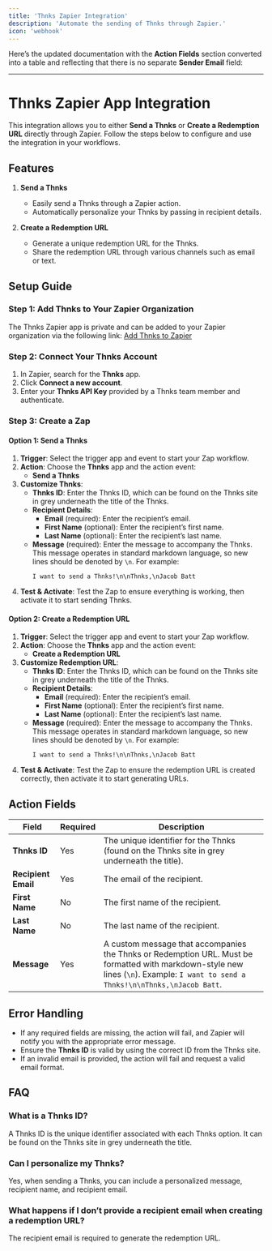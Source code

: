 ```yaml
---
title: 'Thnks Zapier Integration'
description: 'Automate the sending of Thnks through Zapier.'
icon: 'webhook'
---
```


Here’s the updated documentation with the **Action Fields** section converted into a table and reflecting that there is no separate **Sender Email** field:

---

# Thnks Zapier App Integration

This integration allows you to either **Send a Thnks** or **Create a Redemption URL** directly through Zapier. Follow the steps below to configure and use the integration in your workflows.

## Features

1. **Send a Thnks**
   - Easily send a Thnks through a Zapier action.
   - Automatically personalize your Thnks by passing in recipient details.
   
2. **Create a Redemption URL**
   - Generate a unique redemption URL for the Thnks.
   - Share the redemption URL through various channels such as email or text.

## Setup Guide

### Step 1: Add Thnks to Your Zapier Organization
The Thnks Zapier app is private and can be added to your Zapier organization via the following link:
[Add Thnks to Zapier](https://zapier.com/developer/public-invite/208130/5053215cae8a7d8e77abe966ba25e098/)

### Step 2: Connect Your Thnks Account
1. In Zapier, search for the **Thnks** app.
2. Click **Connect a new account**.
3. Enter your **Thnks API Key** provided by a Thnks team member and authenticate.

### Step 3: Create a Zap

#### Option 1: Send a Thnks

1. **Trigger**: Select the trigger app and event to start your Zap workflow.
2. **Action**: Choose the **Thnks** app and the action event:
    - **Send a Thnks**
3. **Customize Thnks**:
    - **Thnks ID**: Enter the Thnks ID, which can be found on the Thnks site in grey underneath the title of the Thnks.
    - **Recipient Details**: 
        - **Email** (required): Enter the recipient’s email.
        - **First Name** (optional): Enter the recipient’s first name.
        - **Last Name** (optional): Enter the recipient’s last name.
    - **Message** (required): Enter the message to accompany the Thnks. This message operates in standard markdown language, so new lines should be denoted by `\n`. For example:
      ```
      I want to send a Thnks!\n\nThnks,\nJacob Batt
      ```
4. **Test & Activate**: Test the Zap to ensure everything is working, then activate it to start sending Thnks.

#### Option 2: Create a Redemption URL

1. **Trigger**: Select the trigger app and event to start your Zap workflow.
2. **Action**: Choose the **Thnks** app and the action event:
    - **Create a Redemption URL**
3. **Customize Redemption URL**:
    - **Thnks ID**: Enter the Thnks ID, which can be found on the Thnks site in grey underneath the title of the Thnks.
    - **Recipient Details**: 
        - **Email** (required): Enter the recipient’s email.
        - **First Name** (optional): Enter the recipient’s first name.
        - **Last Name** (optional): Enter the recipient’s last name.
    - **Message** (required): Enter the message to accompany the Thnks. This message operates in standard markdown language, so new lines should be denoted by `\n`. For example:
      ```
      I want to send a Thnks!\n\nThnks,\nJacob Batt
      ```
4. **Test & Activate**: Test the Zap to ensure the redemption URL is created correctly, then activate it to start generating URLs.

## Action Fields

| **Field**          | **Required** | **Description**                                                                                                                                               |
|--------------------|--------------|---------------------------------------------------------------------------------------------------------------------------------------------------------------|
| **Thnks ID**       | Yes          | The unique identifier for the Thnks (found on the Thnks site in grey underneath the title).                                                                    |
| **Recipient Email**| Yes          | The email of the recipient.                                                                                                                                   |
| **First Name**     | No           | The first name of the recipient.                                                                                                                              |
| **Last Name**      | No           | The last name of the recipient.                                                                                                                               |
| **Message**        | Yes          | A custom message that accompanies the Thnks or Redemption URL. Must be formatted with markdown-style new lines (`\n`). Example: `I want to send a Thnks!\n\nThnks,\nJacob Batt`. |

## Error Handling

- If any required fields are missing, the action will fail, and Zapier will notify you with the appropriate error message.
- Ensure the **Thnks ID** is valid by using the correct ID from the Thnks site.
- If an invalid email is provided, the action will fail and request a valid email format.

## FAQ

### What is a Thnks ID?
A Thnks ID is the unique identifier associated with each Thnks option. It can be found on the Thnks site in grey underneath the title.

### Can I personalize my Thnks?
Yes, when sending a Thnks, you can include a personalized message, recipient name, and recipient email.

### What happens if I don’t provide a recipient email when creating a redemption URL?
The recipient email is required to generate the redemption URL.
